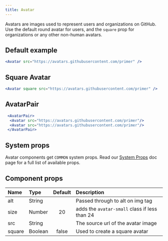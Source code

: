 ```yaml
---
title: Avatar
---
```



Avatars are images used to represent users and organizations on GitHub. Use the default round avatar for users, and the `square` prop for organizations or any other non-human avatars.

## Default example

```jsx live
<Avatar src="https://avatars.githubusercontent.com/primer" />
```

## Square Avatar

```jsx live
<Avatar square src="https://avatars.githubusercontent.com/primer" />
```

## AvatarPair
```jsx live
 <AvatarPair>
  <Avatar src="https://avatars.githubusercontent.com/primer"/>
  <Avatar src="https://avatars.githubusercontent.com/primer"/>
 </AvatarPair>
 ```

## System props

Avatar components get `COMMON` system props. Read our [System Props](/system-props) doc page for a full list of available props.

## Component props

| Name | Type | Default | Description |
| :- | :- | :-: | :- |
| alt | String | | Passed through to alt on img tag |
| size | Number | 20 | adds the `avatar-small` class if less than 24 |
| src | String | | The source url of the avatar image |
| square | Boolean | false| Used to create a square avatar |
